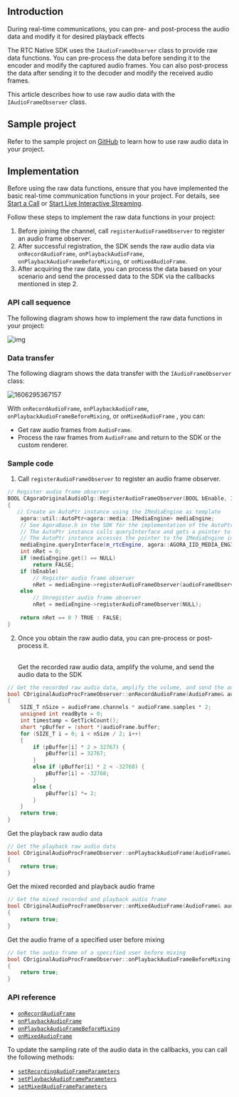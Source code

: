 <PlatformWrapper platform="windows">

## Introduction

During real-time communications, you can pre- and post-process the audio data and modify it for desired playback effects

The RTC Native SDK uses the `IAudioFrameObserver` class to provide raw data functions. You can pre-process the data before sending it to the encoder and modify the captured audio frames. You can also post-process the data after sending it to the decoder and modify the received audio frames.

This article describes how to use raw audio data with the `IAudioFrameObserver` class.

## Sample project

Refer to the sample project on [GitHub](https://github.com/AgoraIO/API-Examples/tree/master/windows/APIExample/APIExample/Advanced/OriginalAudio) to learn how to use raw audio data in your project.

## Implementation

Before using the raw data functions, ensure that you have implemented the basic real-time communication functions in your project. For details, see [Start a Call](/3.7.1/video-calling/quickstart-guide/get-started-sdk) or [Start Live Interactive Streaming](./start_live_windows).

Follow these steps to implement the raw data functions in your project:

1. Before joining the channel, call `registerAudioFrameObserver` to register an audio frame observer.
2. After successful registration, the SDK sends the raw audio data via `onRecordAudioFrame`, `onPlaybackAudioFrame`, `onPlaybackAudioFrameBeforeMixing`, or `onMixedAudioFrame`.
3. After acquiring the raw data, you can process the data based on your scenario and send the processed data to the SDK via the callbacks mentioned in step 2.

### API call sequence

The following diagram shows how to implement the raw data functions in your project:

![img](https://web-cdn.agora.io/docs-files/1604368836368)

### Data transfer

The following diagram shows the data transfer with the `IAudioFrameObserver` class:

![1606295367157](https://web-cdn.agora.io/docs-files/1606295367157)

With `onRecordAudioFrame`, `onPlaybackAudioFrame`, `onPlaybackAudioFrameBeforeMixing`, or `onMixedAudioFrame` , you can:

- Get raw audio frames from `AudioFrame`.
- Process the raw frames from `AudioFrame` and return to the SDK or the custom renderer.

### Sample code

1. Call `registerAudioFrameObserver` to register an audio frame observer.

```cpp
// Register audio frame observer
BOOL CAgoraOriginalAudioDlg::RegisterAudioFrameObserver(BOOL bEnable, IAudioFrameObserver *audioFrameObserver)
{
   // Create an AutoPtr instance using the IMediaEngine as template
    agora::util::AutoPtr<agora::media::IMediaEngine> mediaEngine;
    // See AgoraBase.h in the SDK for the implementation of the AutoPtr class
    // The AutoPtr instance calls queryInterface and gets a pointer to the IMediaEngine instance via IID. 
    // The AutoPtr instance accesses the pointer to the IMediaEngine instance and calls registerAudioFrameObserver via IMediaEngine.
    mediaEngine.queryInterface(m_rtcEngine, agora::AGORA_IID_MEDIA_ENGINE);
    int nRet = 0;
    if (mediaEngine.get() == NULL)
        return FALSE;
    if (bEnable)
        // Register audio frame observer		
        nRet = mediaEngine->registerAudioFrameObserver(audioFrameObserver);
    else
        // Unregister audio frame observer
        nRet = mediaEngine->registerAudioFrameObserver(NULL);
  
    return nRet == 0 ? TRUE : FALSE;
}
```

2. Once you obtain the raw audio data, you can pre-process or post-process it.

   <br/>Get the recorded raw audio data, amplify the volume, and send the audio data to the SDK

```cpp
// Get the recorded raw audio data, amplify the volume, and send the audio data to the SDK
bool COriginalAudioProcFrameObserver::onRecordAudioFrame(AudioFrame& audioFrame)
{
    SIZE_T nSize = audioFrame.channels * audioFrame.samples * 2;
    unsigned int readByte = 0;
    int timestamp = GetTickCount();
    short *pBuffer = (short *)audioFrame.buffer;
    for (SIZE_T i = 0; i < nSize / 2; i++)
    {
        if (pBuffer[i] * 2 > 32767) {
            pBuffer[i] = 32767;
        }
        else if (pBuffer[i] * 2 < -32768) {
            pBuffer[i] = -32768;
        }
        else {
            pBuffer[i] *= 2;
        }
    }
    return true;
}
```
   
  Get the playback raw audio data

```cpp
// Get the playback raw audio data
bool COriginalAudioProcFrameObserver::onPlaybackAudioFrame(AudioFrame& audioFrame)
{
    return true;
}
```

Get the mixed recorded and playback audio frame

```cpp
// Get the mixed recorded and playback audio frame
bool COriginalAudioProcFrameObserver::onMixedAudioFrame(AudioFrame& audioFrame)
{
    return true;
}
```

Get the audio frame of a specified user before mixing

```cpp
// Get the audio frame of a specified user before mixing
bool COriginalAudioProcFrameObserver::onPlaybackAudioFrameBeforeMixing(unsigned int uid, AudioFrame& audioFrame)
{
    return true;
}
```

### API reference

- [`onRecordAudioFrame`](https://docs.agora.io/en/Interactive%20Broadcast/API%20Reference/cpp/classagora_1_1media_1_1_i_audio_frame_observer.html#ac6ab0c792420daf929fed78f9d39f728)
- [`onPlaybackAudioFrame`](https://docs.agora.io/en/Interactive%20Broadcast/API%20Reference/cpp/classagora_1_1media_1_1_i_audio_frame_observer.html#aefc7f9cb0d1fcbc787775588bc849bac)
- [`onPlaybackAudioFrameBeforeMixing`](https://docs.agora.io/en/Interactive%20Broadcast/API%20Reference/cpp/classagora_1_1media_1_1_i_audio_frame_observer.html#ae04d85a65eefec5e7c1e0477bcaa067c)
- [`onMixedAudioFrame`](https://docs.agora.io/en/Interactive%20Broadcast/API%20Reference/cpp/classagora_1_1media_1_1_i_audio_frame_observer.html#a78d095cbd0b8ee04f657430bb6de8100)

To update the sampling rate of the audio data in the callbacks, you can call the following methods:

- [`setRecordingAudioFrameParameters`](https://docs.agora.io/en/Interactive%20Broadcast/API%20Reference/cpp/classagora_1_1rtc_1_1_i_rtc_engine.html#a2c4717760b5fbf1bb8c1a3c16ca67fe5)
- [`setPlaybackAudioFrameParameters`](https://docs.agora.io/en/Interactive%20Broadcast/API%20Reference/cpp/classagora_1_1rtc_1_1_i_rtc_engine.html#aa5f2f6eb3db5acaaf8c40818d90694f1)
- [`setMixedAudioFrameParameters`](https://docs.agora.io/en/Interactive%20Broadcast/API%20Reference/cpp/classagora_1_1rtc_1_1_i_rtc_engine.html#a520ebcda51b5eb488339f3a12dfb8013)

</PlatformWrapper>